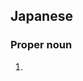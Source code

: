 ==Japanese==
{{ja-kanjitab|翔|馬}}

===Proper noun===
{{ja-pos|proper|しょうま}}

# {{given name|male|lang=ja|sort=しょうま}}